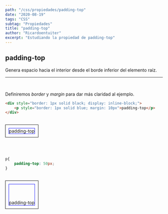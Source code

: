 ```yaml
---
path: "/css/propiedades/padding-top"
date: "2020-08-19"
tags: "CSS"
subtag: "Propiedades"
title: "padding-top"
author: "Ricardoentuiter"
excerpt: "Estudiando la propiedad de padding-top"
---
```


## padding-top
Genera espacio hacia el interior desde el borde inferior del elemento raíz.

---
<br/>


Definiremos *border* y *margin* para dar más claridad al ejemplo.

```html
<div style="border: 1px solid black; display: inline-block;">
    <p style="border: 1px solid blue; margin: 10px">padding-top</p>
</div>
```
<br/>

<div style="border: 1px solid black; display: inline-block;">
    <p style="border: 1px solid blue; margin: 10px">padding-top</p>
</div>

<br/><br/>


```css
p{
    padding-top: 50px;
}
```
<br/>

<div style="border: 1px solid black; display: inline-block;">
    <p style="border: 1px solid blue; margin: 10px; padding-top: 50px">padding-top</p>
</div>
